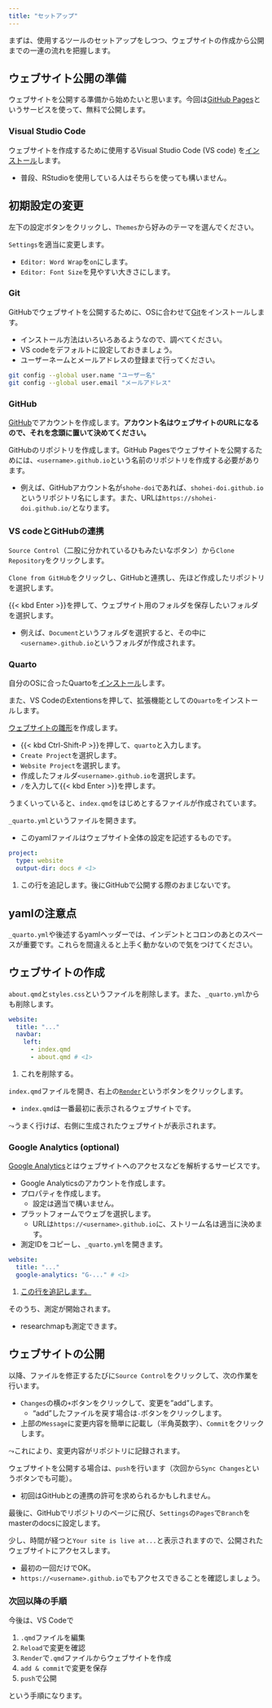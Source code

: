 ```yaml
---
title: "セットアップ"
---
```


まずは、使用するツールのセットアップをしつつ、ウェブサイトの作成から公開までの一連の流れを把握します。

## ウェブサイト公開の準備

ウェブサイトを公開する準備から始めたいと思います。今回は[GitHub Pages](https://docs.github.com/ja/pages)というサービスを使って、無料で公開します。

### Visual Studio Code

ウェブサイトを作成するために使用するVisual Studio Code (VS code) を[インストール](https://code.visualstudio.com/)します。

- 普段、RStudioを使用している人はそちらを使っても構いません。

:::{.callout-note collapse="true"}

## 初期設定の変更

左下の設定ボタンをクリックし、`Themes`から好みのテーマを選んでください。

`Settings`を適当に変更します。

- `Editor: Word Wrap`を`on`にします。
- `Editor: Font Size`を見やすい大きさにします。

:::

### Git

GitHubでウェブサイトを公開するために、OSに合わせて[Git](https://git-scm.com/)をインストールします。

- インストール方法はいろいろあるようなので、調べてください。
- VS codeをデフォルトに設定しておきましょう。
- ユーザーネームとメールアドレスの登録まで行ってください。

```bash
git config --global user.name "ユーザー名"
git config --global user.email "メールアドレス"
```

### GitHub

[GitHub](https://github.com/)でアカウントを作成します。**アカウント名はウェブサイトのURLになるので、それを念頭に置いて決めてください。**

GitHubのリポジトリを作成します。GitHub Pagesでウェブサイトを公開するためには、`<username>.github.io`という名前のリポジトリを作成する必要があります。

- 例えば、GitHubアカウント名が`shohe-doi`であれば、`shohei-doi.github.io`というリポジトリ名にします。また、URLは`https://shohei-doi.github.io/`となります。

### VS codeとGitHubの連携

<!-- 左のExtentions（4つの正方形のボタン）を押して、`GitHub Pull Requests and Issues`をインストールします。 -->

`Source Control`（二股に分かれているひもみたいなボタン）から`Clone Repository`をクリックします。

`Clone from GitHub`をクリックし、GitHubと連携し、先ほど作成したリポジトリを選択します。

{{< kbd Enter >}}を押して、ウェブサイト用のフォルダを保存したいフォルダを選択します。

- 例えば、`Document`というフォルダを選択すると、その中に`<username>.github.io`というフォルダが作成されます。

### Quarto

自分のOSに合ったQuartoを[インストール](https://quarto.org/docs/get-started/)します。

また、VS CodeのExtentionsを押して、拡張機能としての`Quarto`をインストールします。

[ウェブサイトの雛形](https://quarto.org/docs/websites/)を作成します。

- {{< kbd Ctrl-Shift-P >}}を押して、`quarto`と入力します。
- `Create Project`を選択します。
- `Website Project`を選択します。
- 作成したフォルダ`<username>.github.io`を選択します。
- `/`を入力して{{< kbd Enter >}}を押します。

うまくいっていると、`index.qmd`をはじめとするファイルが作成されています。

`_quarto.yml`というファイルを開きます。

- このyamlファイルはウェブサイト全体の設定を記述するものです。

```yaml
project:
  type: website
  output-dir: docs # <1>
```

1. この行を追記します。後にGitHubで公開する際のおまじないです。

:::{.callout-important}
## yamlの注意点

`_quarto.yml`や後述するyamlヘッダーでは、インデントとコロンのあとのスペースが重要です。これらを間違えると上手く動かないので気をつけてください。
:::

## ウェブサイトの作成

`about.qmd`と`styles.css`というファイルを削除します。また、`_quarto.yml`からも削除します。

```yaml
website:
  title: "..."
  navbar:
    left:
      - index.qmd
      - about.qmd # <1>
```

1. これを削除する。

`index.qmd`ファイルを開き、右上の[`Render`](https://quarto.org/docs/tools/vscode.html)というボタンをクリックします。

- `index.qmd`は一番最初に表示されるウェブサイトです。

$\leadsto$うまく行けば、右側に生成されたウェブサイトが表示されます。

### Google Analytics (optional)

[Google Analytics](https://marketingplatform.google.com/intl/ja/about/analytics/)とはウェブサイトへのアクセスなどを解析するサービスです。

- Google Analyticsのアカウントを作成します。
- プロパティを作成します。
  - 設定は適当で構いません。
- プラットフォームでウェブを選択します。
  - URLは`https://<username>.github.io`に、ストリーム名は適当に決めます。
- 測定IDをコピーし、`_quarto.yml`を開きます。

```yaml
website:
  title: "..."
  google-analytics: "G-..." # <1>
```

1. [この行を追記します。](https://quarto.org/docs/websites/website-tools.html#google-analytics)

そのうち、測定が開始されます。

- researchmapも測定できます。

## ウェブサイトの公開

以降、ファイルを修正するたびに`Source Control`をクリックして、次の作業を行います。

- `Changes`の横の`+`ボタンをクリックして、変更を"add"します。
  - "add"したファイルを戻す場合は`-`ボタンをクリックします。
- 上部の`Message`に変更内容を簡単に記載し（半角英数字）、`Commit`をクリックします。

$\leadsto$これにより、変更内容がリポジトリに記録されます。

ウェブサイトを公開する場合は、`push`を行います（次回から`Sync Changes`というボタンでも可能）。

- 初回はGitHubとの連携の許可を求められるかもしれません。

最後に、GitHubでリポジトリのページに飛び、`Settings`の`Pages`で`Branch`をmasterのdocsに設定します。

少し、時間が経つと`Your site is live at...`と表示されますので、公開されたウェブサイトにアクセスします。

- 最初の一回だけでOK。
- `https://<username>.github.io`でもアクセスできることを確認しましょう。

### 次回以降の手順

今後は、VS Codeで

1. `.qmd`ファイルを編集
1. `Reload`で変更を確認
1. `Render`で`.qmd`ファイルからウェブサイトを作成
1. `add & commit`で変更を保存
1. `push`で公開

という手順になります。
